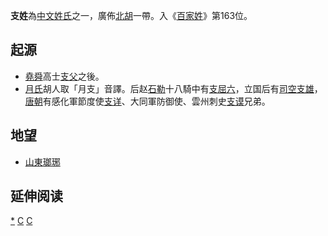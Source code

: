 {{姓氏
|姓氏=支
|拼音=Zhī
|中国大陆=Zhi
|南京官話=zhr<sup>1</sup>
|台湾=Chih
|香港=Chi/Tze
|澳门=
|新加坡=
|马来西亚=
|越南=Chi
|韩国=
|反切=
|同音字=
|堂号=
|郡望=[[邰阳郡|邰阳郡]]
}}

'''支姓'''為[[中文姓氏|中文姓氏]]之一，廣佈[[北胡|北胡]]一帶。入《[[百家姓|百家姓]]》第163位。

==起源==
*[[堯|堯]][[舜|舜]]高士[[支父|支父]]之後。
*[[月氏|月氏]]胡人取「月支」音譯。后赵[[石勒|石勒]]十八騎中有[[支屈六|支屈六]]，立国后有[[司空|司空]][[支雄|支雄]]，[[唐朝|唐朝]]有感化軍節度使[[支详|支详]]、大同軍防御使、雲州刺史[[支谟|支谟]]兄弟。

==地望==
*[[山東|山東]][[瑯琊|瑯琊]]

== 延伸阅读 ==
{{Wikisource further reading}}

{{Surname-stub}}


[[Category:支姓|*]]
[[Category:中國姓氏|C]]
[[Category:漢姓|C]]